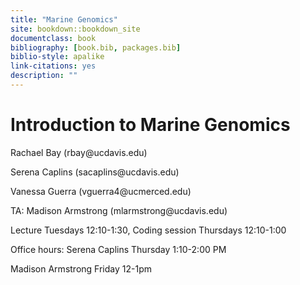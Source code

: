 ```yaml
--- 
title: "Marine Genomics"
site: bookdown::bookdown_site
documentclass: book
bibliography: [book.bib, packages.bib]
biblio-style: apalike
link-citations: yes
description: ""
---
```


# Introduction to Marine Genomics

Rachael Bay (rbay@ucdavis.edu) 

Serena Caplins (sacaplins@ucdavis.edu)

Vanessa Guerra (vguerra4@ucmerced.edu) 

TA: Madison Armstrong (mlarmstrong@ucdavis.edu) 

 

Lecture Tuesdays 12:10-1:30, Coding session Thursdays 12:10-1:00

Office hours: Serena Caplins Thursday 1:10-2:00 PM

Madison Armstrong Friday 12-1pm